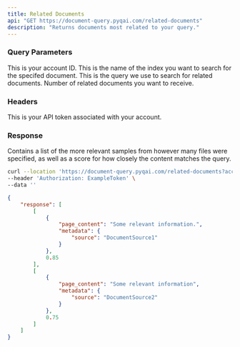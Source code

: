 ```yaml
---
title: Related Documents
api: "GET https://document-query.pyqai.com/related-documents"
description: "Returns documents most related to your query."
---
```


### Query Parameters

<ParamField query="account_id" type="int">
  This is your account ID.
</ParamField>

<ParamField query="index_name" type="string">
  This is the name of the index you want to search for the specifed document.
</ParamField>

<ParamField query="input_sequence" type="string">
  This is the query we use to search for related documents.
</ParamField>

<ParamField query="num_docs" type="int">
  Number of related documents you want to receive.
</ParamField>

### Headers

<ParamField header="Authorization" type="string">
  This is your API token associated with your account.
</ParamField>

### Response

<ResponseField name="response" type="list">
  Contains a list of the more relevant samples from however many files were specified, as well as a score for how closely the content matches the query.
</ResponseField>

<RequestExample>

```bash Example Request
curl --location 'https://document-query.pyqai.com/related-documents?account_id=ExampleAccountId&index_name=ExampleIndexName&input_sequence=ExampleQueryt&num_docs=ExampleNumDocs' \
--header 'Authorization: ExampleToken' \
--data ''
```

</RequestExample>

<ResponseExample>

```json Response
{
    "response": [
        [
            {
                "page_content": "Some relevant information.",
                "metadata": {
                    "source": "DocumentSource1"
                }
            },
            0.85
        ],
        [
            {
                "page_content": "Some relevant information",
                "metadata": {
                    "source": "DocumentSource2"
                }
            },
            0.75
        ]
    ]
}
```

</ResponseExample>
